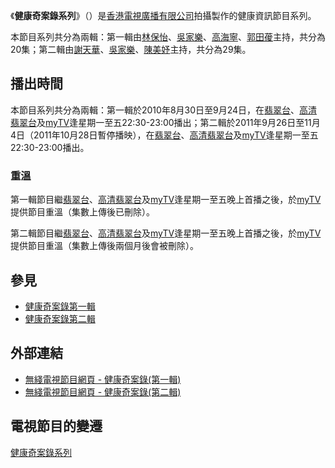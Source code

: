 《'''健康奇案錄系列'''》（{{lang-en|'''Health Oddities Series'''}}）是[[香港|香港]][[電視廣播有限公司|電視廣播有限公司]]拍攝製作的健康資訊節目系列。

本節目系列共分為兩輯：第一輯由[[林保怡|林保怡]]、[[吳家樂_(演員)|吳家樂]]、[[高海寧|高海寧]]、[[郭田葰|郭田葰]]主持，共分為20集；第二輯由[[謝天華|謝天華]]、[[吳家樂_(演員)|吳家樂]]、[[陳美妤|陳美妤]]主持，共分為29集。

==播出時間==
本節目系列共分為兩輯：第一輯於2010年8月30日至9月24日，在[[翡翠台|翡翠台]]、[[高清翡翠台|高清翡翠台]]及[[myTV|myTV]]逢星期一至五22:30-23:00播出；第二輯於2011年9月26日至11月4日（2011年10月28日暫停播映），在[[翡翠台|翡翠台]]、[[高清翡翠台|高清翡翠台]]及[[myTV|myTV]]逢星期一至五22:30-23:00播出。

===重溫===
第一輯節目繼[[翡翠台|翡翠台]]、[[高清翡翠台|高清翡翠台]]及[[myTV|myTV]]逢星期一至五晚上首播之後，於[[myTV|myTV]]提供節目重溫（集數上傳後已刪除）。

第二輯節目繼[[翡翠台|翡翠台]]、[[高清翡翠台|高清翡翠台]]及[[myTV|myTV]]逢星期一至五晚上首播之後，於[[myTV|myTV]]提供節目重溫（集數上傳後兩個月後會被刪除）。

==參見==
*[[健康奇案錄_(第一輯)|健康奇案錄第一輯]]
*[[健康奇案錄_(第二輯)|健康奇案錄第二輯]]

==外部連結==
*[http://programme.tvb.com/lifestyle/healthoddities/ 無綫電視節目網頁 - 健康奇案錄(第一輯)] {{Wayback|url=http://programme.tvb.com/lifestyle/healthoddities/ |date=20190823032333 }}
*[http://programme.tvb.com/lifestyle/healthoddities2/ 無綫電視節目網頁 - 健康奇案錄(第二輯)] {{Wayback|url=http://programme.tvb.com/lifestyle/healthoddities2/ |date=20190828105134 }}

==電視節目的變遷==
{{電視節目的變遷
|電視台={{HK}}[[無綫電視|無綫電視]][[翡翠台|翡翠台]]、[[高清翡翠台|高清翡翠台]]
|播放檔次=星期一至五 22:30-23:00 時段
|節目名稱=健康奇案錄 (第一輯)<br/>(2010.08.30 - 2010.09.24)
|上一節目=[[無綫電視晚間新聞|晚間新聞]]<br/>星期一<br/>(2010.08.23)<span style="font-size:smaller;">(22:30-23:30)</span>
----[[無綫電視晚間新聞|晚間新聞]]<br/>星期二<br/>(2010.08.24)<span style="font-size:smaller;">(22:30-23:55)</span>
----[[公主嫁到|公主嫁到]]<br/>(第3集)<br/>星期三<br/>(2010.08.25)<span style="font-size:smaller;">(22:15-23:15)</span>
----[[千奇百趣Summer_Fun|千奇百趣Summer Fun]]<br/>(第26-27集)<br/>星期四至五<br/>(2010.08.26 - 2010.08.27)
|下一節目=[[香港事·情|香港事·情]]<br/>(2010.09.27 - 2010.10.01)
|2節目名稱=健康奇案錄 (第二輯)<br/>(第1-24集)<br/>(2011.09.26 - 2011.10.27)
|2上一節目=[[關西風雨·晴|關西風雨·晴]]<br/>(2011.09.19 - 2011.09.23)
|2下一節目=[[荃加福祿壽探案|荃加福祿壽探案]] (大結局)<br/>(香港首播版第19集，原裝版第19-20集)<br/>星期五<br/>(2011.10.28)<span style="font-size:smaller;">(21:00-23:00)</span>
|3節目名稱=健康奇案錄 (第二輯)<br/>(第25-29集)<br/>(2011.10.31 - 2011.11.04)
|3上一節目=健康奇案錄 (第二輯)<br/>(第1-24集)<br/>星期一至五<br/>(2011.09.26 - 2011.10.27)
----[[荃加福祿壽探案|荃加福祿壽探案]] (大結局)<br/>(香港首播版第19集，原裝版第19-20集)<br/>星期五<br/>(2011.10.28)<span style="font-size:smaller;">(21:00-23:00)</span>
|3下一節目=[[水之源|水之源]]<br/>(2011.11.07 - 2011.11.25)
}}

[[Category:健康奇案錄系列|]]